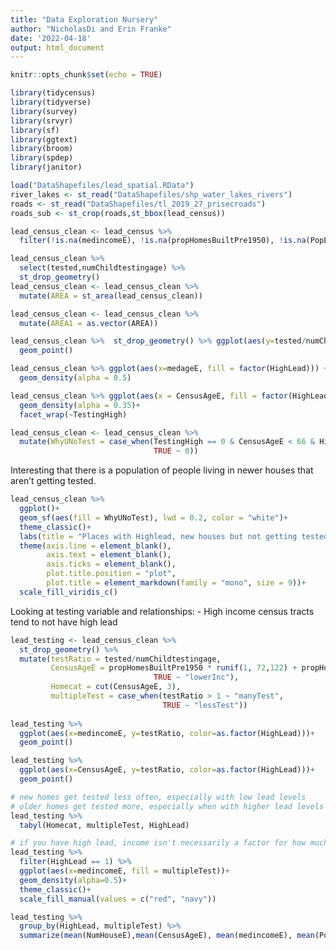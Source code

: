 ```yaml
---
title: "Data Exploration Nursery"
author: "NicholasDi and Erin Franke"
date: '2022-04-18'
output: html_document
---
```


```r
knitr::opts_chunk$set(echo = TRUE)
```

```r
library(tidycensus)
library(tidyverse)
library(survey)
library(srvyr)
library(sf)
library(ggtext)
library(broom)
library(spdep)
library(janitor)

load("DataShapefiles/lead_spatial.RData")
river_lakes <- st_read("DataShapefiles/shp_water_lakes_rivers")
roads <- st_read("DataShapefiles/tl_2019_27_prisecroads")
roads_sub <- st_crop(roads,st_bbox(lead_census))
```


```r
lead_census_clean <- lead_census %>%
  filter(!is.na(medincomeE), !is.na(propHomesBuiltPre1950), !is.na(PopE))
```

```r
lead_census_clean %>% 
  select(tested,numChildtestingage) %>% 
  st_drop_geometry()
lead_census_clean <- lead_census_clean %>% 
  mutate(AREA = st_area(lead_census_clean))

lead_census_clean <- lead_census_clean %>% 
  mutate(AREA1 = as.vector(AREA))

lead_census_clean %>%  st_drop_geometry() %>% ggplot(aes(y=tested/numChildtestingage, x = percent)) +
  geom_point() 
```

```r
lead_census_clean %>% ggplot(aes(x=medageE, fill = factor(HighLead))) +
  geom_density(alpha = 0.5) 

lead_census_clean %>% ggplot(aes(x = CensusAgeE, fill = factor(HighLead)))+
  geom_density(alpha = 0.35)+
  facet_wrap(~TestingHigh)

lead_census_clean <- lead_census_clean %>% 
  mutate(WhyUNoTest = case_when(TestingHigh == 0 & CensusAgeE < 66 & HighLead == 1 ~ 1,
                                TRUE ~ 0))
```
Interesting that there is a population of people living in newer houses that aren't getting tested. 

```r
lead_census_clean %>%
  ggplot()+
  geom_sf(aes(fill = WhyUNoTest), lwd = 0.2, color = "white")+
  theme_classic()+
  labs(title = "Places with Highlead, new houses but not getting tested", fill = "")+
  theme(axis.line = element_blank(), 
        axis.text = element_blank(), 
        axis.ticks = element_blank(),
        plot.title.position = "plot", 
        plot.title = element_markdown(family = "mono", size = 9))+
  scale_fill_viridis_c()
```

Looking at testing variable and relationships:
- High income census tracts tend to not have high lead \
```r
lead_testing <- lead_census_clean %>%
  st_drop_geometry() %>%
  mutate(testRatio = tested/numChildtestingage, 
         CensusAgeE = propHomesBuiltPre1950 * runif(1, 72,122) + propHomesBuilt1950to1969*62.5 + propHomesBuilt1970to1989*42.5 + propHomesBuilt1990to2009*22.5 + propHomesBuilt2010tonow*6, highIncome = case_when(medincomeE > 100000 ~ "highInc",
                                TRUE ~ "lowerInc"),
         Homecat = cut(CensusAgeE, 3), 
         multipleTest = case_when(testRatio > 1 ~ "manyTest",
                                  TRUE ~ "lessTest"))
  
lead_testing %>%
  ggplot(aes(x=medincomeE, y=testRatio, color=as.factor(HighLead)))+
  geom_point()

lead_testing %>%
  ggplot(aes(x=CensusAgeE, y=testRatio, color=as.factor(HighLead)))+
  geom_point()

# new homes get tested less often, especially with low lead levels
# older homes get tested more, especially when with higher lead levels
lead_testing %>%
  tabyl(Homecat, multipleTest, HighLead)

# if you have high lead, income isn't necessarily a factor for how much you are tested
lead_testing %>%
  filter(HighLead == 1) %>%
  ggplot(aes(x=medincomeE, fill = multipleTest))+
  geom_density(alpha=0.5)+
  theme_classic()+
  scale_fill_manual(values = c("red", "navy"))

lead_testing %>%
  group_by(HighLead, multipleTest) %>%
  summarize(mean(NumHouseE),mean(CensusAgeE), mean(medincomeE), mean(PopE), mean(medageE))
```


